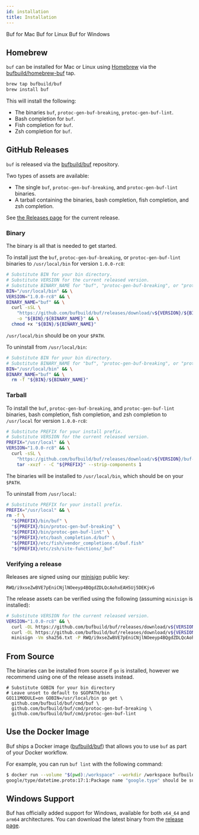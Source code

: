 ```yaml
---
id: installation
title: Installation
---
```




<div>
  <DownloadButton os={mac}>
    Buf for Mac
  </DownloadButton>
  <DownloadButton os={linux}>
    Buf for Linux
  </DownloadButton>
  <DownloadButton os={windows}>
    Buf for Windows
  </DownloadButton>
</div>

## Homebrew

`buf` can be installed for Mac or Linux using [Homebrew](https://brew.sh) via the
[bufbuild/homebrew-buf](https://github.com/bufbuild/homebrew-buf) tap.

```sh
brew tap bufbuild/buf
brew install buf
```

This will install the following:

  - The binaries `buf`, `protoc-gen-buf-breaking`, `protoc-gen-buf-lint`.
  - Bash completion for `buf`.
  - Fish completion for `buf`.
  - Zsh completion for `buf`.

## GitHub Releases

`buf` is released via the [bufbuild/buf](https://github.com/bufbuild/buf) repository.

Two types of assets are available:

- The single `buf`, `protoc-gen-buf-breaking`, and `protoc-gen-buf-lint` binaries.
- A tarball containing the binaries, bash completion, fish completion, and zsh completion.

See [the Releases page](https://github.com/bufbuild/buf/releases) for the current release.

### Binary

The binary is all that is needed to get started.

To install just the `buf`, `protoc-gen-buf-breaking`, or `protoc-gen-buf-lint` binaries
to `/usr/local/bin` for version `1.0.0-rc8`:

```sh
# Substitute BIN for your bin directory.
# Substitute VERSION for the current released version.
# Substitute BINARY_NAME for "buf", "protoc-gen-buf-breaking", or "protoc-gen-buf-lint".
BIN="/usr/local/bin" && \
VERSION="1.0.0-rc8" && \
BINARY_NAME="buf" && \
  curl -sSL \
    "https://github.com/bufbuild/buf/releases/download/v${VERSION}/${BINARY_NAME}-$(uname -s)-$(uname -m)" \
    -o "${BIN}/${BINARY_NAME}" && \
  chmod +x "${BIN}/${BINARY_NAME}"
```

`/usr/local/bin` should be on your `$PATH`.

To uninstall from `/usr/local/bin`:

```sh
# Substitute BIN for your bin directory.
# Substitute BINARY_NAME for "buf", "protoc-gen-buf-breaking", or "protoc-gen-buf-lint".
BIN="/usr/local/bin" && \
BINARY_NAME="buf" && \
  rm -f "${BIN}/${BINARY_NAME}"
```

### Tarball

To install the `buf`, `protoc-gen-buf-breaking`, and `protoc-gen-buf-lint` binaries,
bash completion, fish completion, and zsh completion to `/usr/local` for version `1.0.0-rc8`:

```sh
# Substitute PREFIX for your install prefix.
# Substitute VERSION for the current released version.
PREFIX="/usr/local" && \
VERSION="1.0.0-rc8" && \
  curl -sSL \
    "https://github.com/bufbuild/buf/releases/download/v${VERSION}/buf-$(uname -s)-$(uname -m).tar.gz" | \
    tar -xvzf - -C "${PREFIX}" --strip-components 1
```

The binaries will be installed to `/usr/local/bin`, which should be on your `$PATH`.

To uninstall from `/usr/local`:

```sh
# Substitute PREFIX for your install prefix.
PREFIX="/usr/local" && \
rm -f \
  "${PREFIX}/bin/buf" \
  "${PREFIX}/bin/protoc-gen-buf-breaking" \
  "${PREFIX}/bin/protoc-gen-buf-lint" \
  "${PREFIX}/etc/bash_completion.d/buf" \
  "${PREFIX}/etc/fish/vendor_completions.d/buf.fish"
  "${PREFIX}/etc/zsh/site-functions/_buf"
```

### Verifying a release

Releases are signed using our [minisign](https://github.com/jedisct1/minisign) public key:

```
RWQ/i9xseZwBVE7pEniCNjlNOeeyp4BQgdZDLQcAohxEAH5Uj5DEKjv6
```

The release assets can be verified using the following (assuming `minisign` is installed):

```sh
# Substitute VERSION for the current released version.
VERSION="1.0.0-rc8" && \
  curl -OL https://github.com/bufbuild/buf/releases/download/v${VERSION}/sha256.txt && \
  curl -OL https://github.com/bufbuild/buf/releases/download/v${VERSION}/sha256.txt.minisig && \
  minisign -Vm sha256.txt -P RWQ/i9xseZwBVE7pEniCNjlNOeeyp4BQgdZDLQcAohxEAH5Uj5DEKjv6
```

## From Source

The binaries can be installed from source if `go` is installed, however we recommend using one of
the release assets instead.

```
# Substitute GOBIN for your bin directory
# Leave unset to default to $GOPATH/bin
GO111MODULE=on GOBIN=/usr/local/bin go get \
  github.com/bufbuild/buf/cmd/buf \
  github.com/bufbuild/buf/cmd/protoc-gen-buf-breaking \
  github.com/bufbuild/buf/cmd/protoc-gen-buf-lint
```

## Use the Docker Image

Buf ships a Docker image ([bufbuild/buf](https://hub.docker.com/r/bufbuild/buf)) that allows
you to use `buf` as part of your Docker workflow.

For example, you can run `buf lint` with the following command:

```sh
$ docker run --volume "$(pwd):/workspace" --workdir /workspace bufbuild/buf lint
google/type/datetime.proto:17:1:Package name "google.type" should be suffixed with a correctly formed version, such as "google.type.v1".
```

## Windows Support

Buf has officially added support for Windows, available for both `x64_64` and `arm64` architectures. You can download the latest binary from the [release page](https://github.com/bufbuild/buf/releases/latest).
